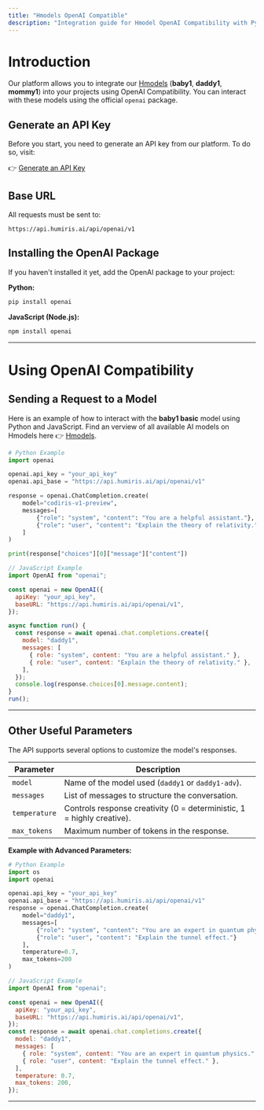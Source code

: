 ```yaml
---
title: "Hmodels OpenAI Compatible"
description: "Integration guide for Hmodel OpenAI Compatibility with Python and JavaScript."
---
```


# Introduction

Our platform allows you to integrate our [Hmodels](https://docs.humiris.ai/Hmodels) (**baby1**, **daddy1**, **mommy1**) into your projects using OpenAI Compatibility. You can interact with these models using the official `openai` package.

## Generate an API Key

Before you start, you need to generate an API key from our platform. To do so, visit:

👉 [Generate an API Key](https://console.humiris.ai/api-keys)

## Base URL

All requests must be sent to:

```
https://api.humiris.ai/api/openai/v1
```

## Installing the OpenAI Package

If you haven't installed it yet, add the OpenAI package to your project:

**Python:**

```bash
pip install openai
```

**JavaScript (Node.js):**

```bash
npm install openai
```

---

# Using OpenAI Compatibility

## Sending a Request to a Model

Here is an example of how to interact with the **baby1 basic** model using Python and JavaScript.
Find an verview of all available AI models on Hmodels here 👉 [Hmodels](https://docs.humiris.ai/Hmodels).

```python
# Python Example
import openai

openai.api_key = "your_api_key"
openai.api_base = "https://api.humiris.ai/api/openai/v1"

response = openai.ChatCompletion.create(
    model="codiris-v1-preview",
    messages=[
        {"role": "system", "content": "You are a helpful assistant."},
        {"role": "user", "content": "Explain the theory of relativity."}
    ]
)

print(response["choices"][0]["message"]["content"])
```

```javascript
// JavaScript Example
import OpenAI from "openai";

const openai = new OpenAI({
  apiKey: "your_api_key",
  baseURL: "https://api.humiris.ai/api/openai/v1",
});

async function run() {
  const response = await openai.chat.completions.create({
    model: "daddy1",
    messages: [
      { role: "system", content: "You are a helpful assistant." },
      { role: "user", content: "Explain the theory of relativity." },
    ],
  });
  console.log(response.choices[0].message.content);
}
run();
```

---

## Other Useful Parameters

The API supports several options to customize the model's responses.

| Parameter     | Description                                                            |
| ------------- | ---------------------------------------------------------------------- |
| `model`       | Name of the model used (`daddy1` or `daddy1-adv`).                     |
| `messages`    | List of messages to structure the conversation.                        |
| `temperature` | Controls response creativity (0 = deterministic, 1 = highly creative). |
| `max_tokens`  | Maximum number of tokens in the response.                              |

**Example with Advanced Parameters:**

```python
# Python Example
import os
import openai

openai.api_key = "your_api_key"
openai.api_base = "https://api.humiris.ai/api/openai/v1"
response = openai.ChatCompletion.create(
    model="daddy1",
    messages=[
        {"role": "system", "content": "You are an expert in quantum physics."},
        {"role": "user", "content": "Explain the tunnel effect."}
    ],
    temperature=0.7,
    max_tokens=200
)
```

```javascript
// JavaScript Example
import OpenAI from "openai";

const openai = new OpenAI({
  apiKey: "your_api_key",
  baseURL: "https://api.humiris.ai/api/openai/v1",
});
const response = await openai.chat.completions.create({
  model: "daddy1",
  messages: [
    { role: "system", content: "You are an expert in quantum physics." },
    { role: "user", content: "Explain the tunnel effect." },
  ],
  temperature: 0.7,
  max_tokens: 200,
});
```

---